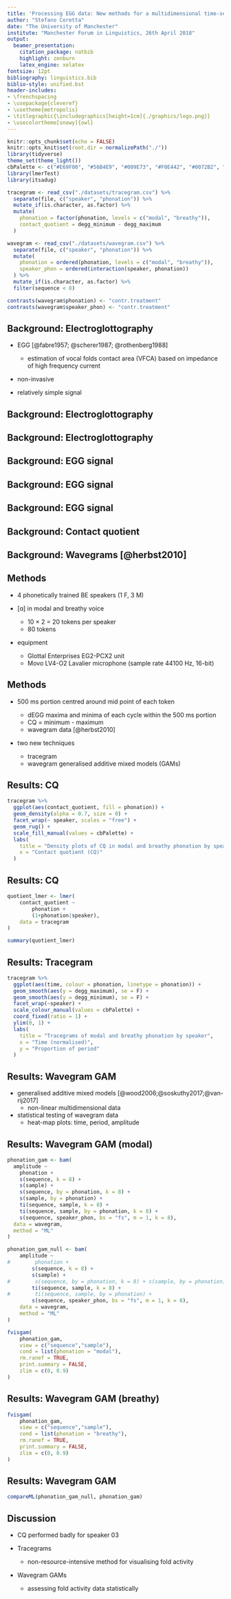 ```yaml
---
title: 'Processing EGG data: New methods for a multidimensional time-series assessment of vocal fold activity'
author: "Stefano Coretta"
date: "The University of Manchester"
institute: "Manchester Forum in Linguistics, 26th April 2018"
output:
  beamer_presentation:
    citation_package: natbib
    highlight: zenburn
    latex_engine: xelatex
fontsize: 12pt
bibliography: linguistics.bib
biblio-style: unified.bst
header-includes:
- \frenchspacing
- \usepackage{cleveref}
- \usetheme{metropolis}
- \titlegraphic{\includegraphics[height=1cm]{./graphics/logo.png}}
- \usecolortheme[snowy]{owl}
---
```


```r
knitr::opts_chunk$set(echo = FALSE)
knitr::opts_knit$set(root.dir = normalizePath("./"))
library(tidyverse)
theme_set(theme_light())
cbPalette <- c("#E69F00", "#56B4E9", "#009E73", "#F0E442", "#0072B2", "#D55E00", "#CC79A7", "#999999")
library(lmerTest)
library(itsadug)
```

```r
tracegram <- read_csv("./datasets/tracegram.csv") %>%
  separate(file, c("speaker", "phonation")) %>%
  mutate_if(is.character, as.factor) %>%
  mutate(
    phonation = factor(phonation, levels = c("modal", "breathy")),
    contact_quotient = degg_minimum - degg_maximum
  )

wavegram <- read_csv("./datasets/wavegram.csv") %>%
  separate(file, c("speaker", "phonation")) %>%
  mutate(
    phonation = ordered(phonation, levels = c("modal", "breathy")),
    speaker_phon = ordered(interaction(speaker, phonation))
  ) %>%
  mutate_if(is.character, as.factor) %>%
  filter(sequence < 8)

contrasts(wavegram$phonation) <- "contr.treatment"
contrasts(wavegram$speaker_phon) <- "contr.treatment"
```

## Background: Electroglottography

* EGG [@fabre1957; @scherer1987; @rothenberg1988]

    * estimation of vocal folds contact area (VFCA) based on impedance of high frequency current

* non-invasive

* relatively simple signal

## Background: Electroglottography

\begin{figure}
  \centering
  \includegraphics{./graphics/egg.jpg}
\end{figure}

## Background: Electroglottography

\begin{figure}
  \centering
  \includegraphics{./graphics/egg-setup.pdf}
\end{figure}

## Background: EGG signal

\begin{figure}
  \centering
  \includegraphics{./graphics/egg-signal.pdf}
\end{figure}

## Background: EGG signal

\begin{figure}
  \centering
  \includegraphics{./graphics/degg-signal.pdf}
\end{figure}

## Background: EGG signal

\begin{figure}
  \centering
  \includegraphics{./graphics/egg-phases.pdf}
\end{figure}

## Background: Contact quotient

\begin{figure}
  \centering
  \includegraphics{./graphics/egg-cq.pdf}
\end{figure}

## Background: Wavegrams [@herbst2010]

\begin{figure}
  \centering
  \includegraphics{./graphics/wavegram.jpeg}
\end{figure}

## Methods

* 4 phonetically trained BE speakers (1 F, 3 M)

* [ɑ] in modal and breathy voice
    * 10 × 2 = 20 tokens per speaker
    * 80 tokens

* equipment
    * Glottal Enterprises EG2-PCX2 unit
    * Movo LV4-O2 Lavalier microphone (sample rate 44100 Hz, 16-bit)

## Methods

* 500 ms portion centred around mid point of each token

    * dEGG maxima and minima of each cycle within the 500 ms portion
    * CQ = minimum - maximum
    * wavegram data [@herbst2010]

* two new techniques
    * tracegram
    * wavegram generalised additive mixed models (GAMs)

## Results: CQ

\centering

```r
tracegram %>%
  ggplot(aes(contact_quotient, fill = phonation)) +
  geom_density(alpha = 0.7, size = 0) +
  facet_wrap(~ speaker, scales = "free") +
  geom_rug() +
  scale_fill_manual(values = cbPalette) +
  labs(
    title = "Density plots of CQ in modal and breathy phonation by speaker",
    x = "Contact quotient (CQ)"
  )
```

## Results: CQ

\tiny

```r
quotient_lmer <- lmer(
    contact_quotient ~
        phonation +
        (1+phonation|speaker),
    data = tracegram
)

summary(quotient_lmer)
```

## Results: Tracegram

\centering

```r
tracegram %>%
  ggplot(aes(time, colour = phonation, linetype = phonation)) +
  geom_smooth(aes(y = degg_maximum), se = F) +
  geom_smooth(aes(y = degg_minimum), se = F) +
  facet_wrap(~speaker) +
  scale_colour_manual(values = cbPalette) +
  coord_fixed(ratio = 1) +
  ylim(0, 1) +
  labs(
    title = "Tracegrams of modal and breathy phonation by speaker",
    x = "Time (normalised)",
    y = "Proportion of period"
  )
```

## Results: Wavegram GAM

* generalised additive mixed models [@wood2006;@soskuthy2017;@van-rij2017]
    * non-linear multidimensional data

* statistical testing of wavegram data
    * heat-map plots: time, period, amplitude

## Results: Wavegram GAM (modal)

```r
phonation_gam <- bam(
  amplitude ~
    phonation +
    s(sequence, k = 8) +
    s(sample) +
    s(sequence, by = phonation, k = 8) +
    s(sample, by = phonation) +
    ti(sequence, sample, k = 8) +
    ti(sequence, sample, by = phonation, k = 8) +
    s(sequence, speaker_phon, bs = "fs", m = 1, k = 8),
  data = wavegram,
  method = "ML"
)

phonation_gam_null <- bam(
    amplitude ~
#        phonation +
        s(sequence, k = 8) +
        s(sample) +
#        s(sequence, by = phonation, k = 8) + s(sample, by = phonation) +
        ti(sequence, sample, k = 8) +
#        ti(sequence, sample, by = phonation) +
        s(sequence, speaker_phon, bs = "fs", m = 1, k = 8),
    data = wavegram,
    method = "ML"
)
```

\centering

```r
fvisgam(
    phonation_gam,
    view = c("sequence","sample"),
    cond = list(phonation = "modal"),
    rm.ranef = TRUE,
    print.summary = FALSE,
    zlim = c(0, 0.9)
)
```

## Results: Wavegram GAM (breathy)

\centering

```r
fvisgam(
    phonation_gam,
    view = c("sequence","sample"),
    cond = list(phonation = "breathy"),
    rm.ranef = TRUE,
    print.summary = FALSE,
    zlim = c(0, 0.9)
)
```

## Results: Wavegram GAM

\tiny

```r
compareML(phonation_gam_null, phonation_gam)
```

## Discussion

* CQ performed badly for speaker 03

* Tracegrams
    * non-resource-intensive method for visualising fold activity

* Wavegram GAMs
    * assessing fold activity data statistically
